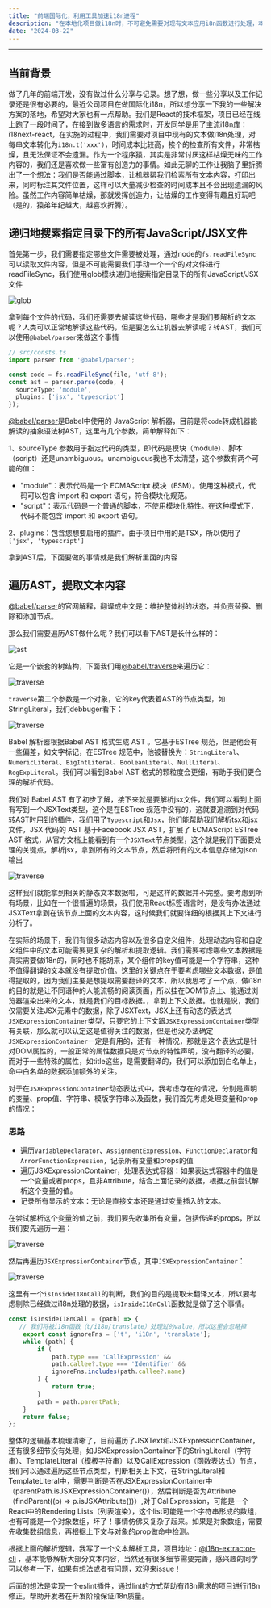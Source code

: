```yaml
---
title: "前端国际化，利用工具加速i18n进程"
description: "在本地化项目做i18n时，不可避免需要对现有文本应用i8n函数进行处理，本章将学习如何通过脚本快速获取当前未被i18n处理过的纯文本内容。"
date: "2024-03-22"
---
```


---

## 当前背景

做了几年的前端开发，没有做过什么分享与记录。想了想，做一些分享以及工作记录还是很有必要的，最近公司项目在做国际化i18n，所以想分享一下我的一些解决方案的落地，希望对大家也有一点帮助。我们是React的技术框架，项目已经在线上跑了一段时间了，在接到做多语言的需求时，开发同学是用了主流i18n库：i18next-react，在实施的过程中，我们需要对项目中现有的文本做i18n处理，对每串文本转化为`i18n.t('xxx')`，时间成本比较高，挨个的检查所有文件，非常枯燥，且无法保证不会遗漏。作为一个程序猿，其实是非常讨厌这样枯燥无味的工作内容的，我们还是喜欢做一些富有创造力的事情。如此无聊的工作让我脑子里折腾出了一个想法：我们是否能通过脚本，让机器帮我们检索所有文本内容，打印出来，同时标注其文件位置，这样可以大量减少检查的时间成本且不会出现遗漏的风险。虽然工作内容简单枯燥，那就发挥创造力，让枯燥的工作变得有趣且好玩吧 （是的，猿弟年纪越大，越喜欢折腾）。

## 递归地搜索指定目录下的所有JavaScript/JSX文件

首先第一步，我们需要指定哪些文件需要被处理，通过node的`fs.readFileSync`可以读取文件内容，但是不可能需要我们手动一个一个的对文件进行readFileSync，我们使用glob模块递归地搜索指定目录下的所有JavaScript/JSX文件

![glob](./01-01.png)

拿到每个文件的代码，我们还需要去解读这些代码，哪些才是我们要解析的文本呢？人类可以正常地解读这些代码，但是要怎么让机器去解读呢？转AST，我们可以使用`@babel/parser`来做这个事情

```ts
// src/consts.ts
import parser from '@babel/parser';

const code = fs.readFileSync(file, 'utf-8');
const ast = parser.parse(code, {
  sourceType: 'module',
  plugins: ['jsx', 'typescript']
});
```

[@babel/parser](https://babeljs.io/docs/babel-parser)是Babel中使用的 JavaScript 解析器，目前是将`code`转成机器能解读的抽象语法树AST，这里有几个参数，简单解释如下：

1、sourceType 参数用于指定代码的类型，即代码是模块（module）、脚本（script）还是unambiguous。unambiguous我也不太清楚，这个参数有两个可能的值：

- "module"：表示代码是一个 ECMAScript 模块（ESM）。使用这种模式，代码可以包含 import 和 export 语句，符合模块化规范。
- "script"：表示代码是一个普通的脚本，不使用模块化特性。在这种模式下，代码不能包含 import 和 export 语句。

2、plugins：包含您想要启用的插件。由于项目中用的是TSX，所以使用了`['jsx', 'typescript']`

拿到AST后，下面要做的事情就是我们解析里面的内容

## 遍历AST，提取文本内容
[@babel/parser](https://babeljs.io/docs/babel-parser)的官网解释，翻译成中文是：维护整体树的状态，并负责替换、删除和添加节点。

那么我们需要遍历AST做什么呢？我们可以看下AST是长什么样的：

![ast](./01-02.png)

它是一个嵌套的树结构，下面我们用[@babel/traverse](https://babeljs.io/docs/babel-traverse)来遍历它：

![traverse](./01-03.png)

`traverse`第二个参数是一个对象，它的key代表着AST的节点类型，如StringLiteral，我们debbuger看下：

![traverse](./01-04.png)

Babel 解析器根据Babel AST 格式生成 AST 。它基于ESTree 规范，但是他会有一些偏差，如文字标记，在ESTree 规范中，他被替换为：`StringLiteral`、`NumericLiteral`、`BigIntLiteral`、`BooleanLiteral`、`NullLiteral`、`RegExpLiteral`。我们可以看到Babel AST 格式的颗粒度会更细，有助于我们更合理的解析代码。

我们对 Babel AST 有了初步了解，接下来就是要解析jsx文件，我们可以看到上面有写到一个JSXText类型，这个是在ESTree 规范中没有的，这就要追溯到对代码转AST时用到的插件，我们用了`Typescript`和`Jsx`，他们能帮助我们解析tsx和jsx文件，JSX 代码的 AST 基于Facebook JSX AST，扩展了 ECMAScript ESTree AST 格式，从官方文档上能看到有一个`JSXText`节点类型，这个就是我们下面要处理的关键点，解析jsx，拿到所有的文本节点，然后将所有的文本信息存储为json输出

![traverse](./01-05.png)

这样我们就能拿到相关的静态文本数据啦，可是这样的数据并不完整。要考虑到所有场景，比如在一个很普遍的场景，我们使用React标签语言时，是没有办法通过JSXText拿到在该节点上面的文本内容，这时候我们就要详细的根据其上下文进行分析了。

在实际的场景下，我们有很多动态内容以及很多自定义组件，处理动态内容和自定义组件中的文本可能需要更复杂的解析和提取逻辑。我们需要考虑哪些文本数据是真实需要做i18n的，同时也不能胡来，某个组件的key值可能是一个字符串，这种不值得翻译的文本就没有提取价值。这里的关键点在于要考虑哪些文本数据，是值得提取的，因为我们主要是想提取需要翻译的文本，所以我思考了一个点，做i18n的目的就是让不同语种的人能流畅的阅读页面，所以挂在DOM节点上、能通过浏览器渲染出来的文本，就是我们的目标数据。，拿到上下文数据。也就是说，我们仅需要关注JSX元素中的数据，除了JSXText，JSX上还有动态的表达式`JSXExpressionContainer`类型，只要它的上下文跟`JSXExpressionContainer`类型有关联，那么就可以认定这是值得关注的数据，但是也没办法确定`JSXExpressionContainer`一定是有用的，还有一种情况，那就是这个表达式是针对DOM属性的，一般正常的属性数据只是对节点的特性声明，没有翻译的必要，而对于一些特殊的属性，如title这些，是需要翻译的，我们可以添加到白名单上，命中白名单的数据添加额外的关注。

对于在`JSXExpressionContainer`动态表达式中，我考虑存在的情况，分别是声明的变量、prop值、字符串、模版字符串以及函数，我们首先考虑处理变量和prop的情况：

### 思路

- 遍历`VariableDeclarator`、`AssignmentExpression`、`FunctionDeclarator`和`ArrorFunctionExpression`，记录所有变量和props的值
- 遍历JSXExpressionContainer，处理表达式容器：如果表达式容器中的值是一个变量或者props，且非Attribute，结合上面记录的数据，根据之前尝试解析这个变量的值。
- 记录所有显示的文本：无论是直接文本还是通过变量插入的文本。

在尝试解析这个变量的值之前，我们要先收集所有变量，包括传递的props，所以我们要先遍历一遍：

![traverse](./01-06.png)

然后再遍历`JSXExpressionContainer`节点，其中`JSXExpressionContainer`：

![traverse](./01-07.png)


这里有一个`isInsideI18nCall`的判断，我们的目的是提取未翻译文本，所以要考虑剔除已经做过i18n处理的数据，`isInsideI18nCall`函数就是做了这个事情。

```typescript
const isInsideI18nCall = (path) => {
   // 我们将被i18n函数（t/i18n/translate）处理过的value，所以这里会忽略掉
    export const ignoreFns = ['t', 'i18n', 'translate'];
    while (path) {
        if (
            path.type === 'CallExpression' &&
            path.callee?.type === 'Identifier' &&
            ignoreFns.includes(path.callee?.name)
        ) {
            return true;
        }
        path = path.parentPath;
    }
    return false;
};
```

整体的逻辑基本梳理清晰了，目前遍历了JSXText和JSXExpressionContainer，还有很多细节没有处理，如JSXExpressionContainer下的StringLiteral（字符串）、TemplateLiteral（模板字符串）以及CallExpression（函数表达式）节点，我们可以通过遍历这些节点类型，判断相关上下文，在StringLiteral和TemplateLiteral中，需要判断是否在JSXExpressionContainer中（parentPath.isJSXExpressionContainer()），然后判断是否为Attribute（findParent((p) => p.isJSXAttribute())）,对于CallExpression，可能是一个React中的Rendering Lists（列表渲染），这个list可能是一个字符串形成的数组，也有可能是一个对象数组，坏了！事情仿佛又复杂了起来。如果是对象数组，需要先收集数组信息，再根据上下文与对象的prop做命中检测。

根据上面的解析逻辑，我写了一个文本解析工具，项目地址：[@i18n-extractor-cli](https://github.com/williamChen26/i18n-extractor-cli) ，基本能够解析大部分文本内容，当然还有很多细节需要完善，感兴趣的同学可以参考一下，如果有想法或者有问题，欢迎来issue！

后面的想法是实现一个eslint插件，通过lint的方式帮助有i18n需求的项目进行i18n修正，帮助开发者在开发阶段保证i18n质量。
